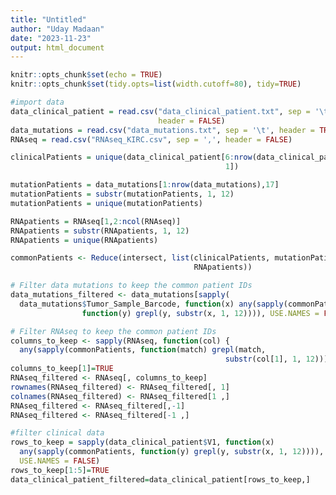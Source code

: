 ```yaml
---
title: "Untitled"
author: "Uday Madaan"
date: "2023-11-23"
output: html_document
---
```


```r
knitr::opts_chunk$set(echo = TRUE)
knitr::opts_chunk$set(tidy.opts=list(width.cutoff=80), tidy=TRUE)
```

```r
#import data
data_clinical_patient = read.csv("data_clinical_patient.txt", sep = '\t', 
                                 header = FALSE)
data_mutations = read.csv("data_mutations.txt", sep = '\t', header = TRUE)
RNAseq = read.csv("RNAseq_KIRC.csv", sep = ',', header = FALSE)
```



```r
clinicalPatients = unique(data_clinical_patient[6:nrow(data_clinical_patient),
                                                1])

mutationPatients = data_mutations[1:nrow(data_mutations),17]
mutationPatients = substr(mutationPatients, 1, 12)
mutationPatients = unique(mutationPatients)

RNApatients = RNAseq[1,2:ncol(RNAseq)]
RNApatients = substr(RNApatients, 1, 12)
RNApatients = unique(RNApatients)

commonPatients <- Reduce(intersect, list(clinicalPatients, mutationPatients, 
                                         RNApatients))
```


```r
# Filter data mutations to keep the common patient IDs
data_mutations_filtered <- data_mutations[sapply(
  data_mutations$Tumor_Sample_Barcode, function(x) any(sapply(commonPatients, 
                function(y) grepl(y, substr(x, 1, 12)))), USE.NAMES = FALSE), ]

```



```r
# Filter RNAseq to keep the common patient IDs
columns_to_keep <- sapply(RNAseq, function(col) {
  any(sapply(commonPatients, function(match) grepl(match, 
                                                substr(col[1], 1, 12))))})
columns_to_keep[1]=TRUE
RNAseq_filtered <- RNAseq[, columns_to_keep]
rownames(RNAseq_filtered) <- RNAseq_filtered[, 1]
colnames(RNAseq_filtered) <- RNAseq_filtered[1 ,]
RNAseq_filtered <- RNAseq_filtered[,-1]
RNAseq_filtered <- RNAseq_filtered[-1 ,]
```



```r
#filter clinical data
rows_to_keep = sapply(data_clinical_patient$V1, function(x) 
  any(sapply(commonPatients, function(y) grepl(y, substr(x, 1, 12)))), 
  USE.NAMES = FALSE)
rows_to_keep[1:5]=TRUE
data_clinical_patient_filtered=data_clinical_patient[rows_to_keep,]
```
